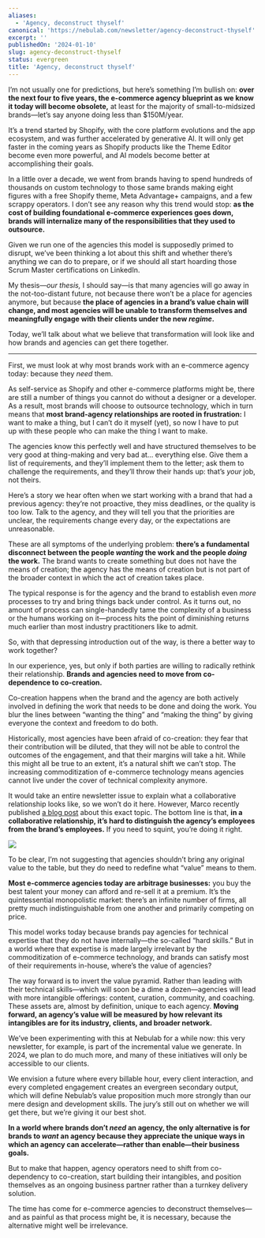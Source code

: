 ```yaml
---
aliases:
  - 'Agency, deconstruct thyself'
canonical: 'https://nebulab.com/newsletter/agency-deconstruct-thyself'
excerpt: ''
publishedOn: '2024-01-10'
slug: agency-deconstruct-thyself
status: evergreen
title: 'Agency, deconstruct thyself'
---
```

I’m not usually one for predictions, but here’s something I’m bullish on: **over the next four to five years, the e-commerce agency blueprint as we know it today will become obsolete,** at least for the majority of small-to-midsized brands—let’s say anyone doing less than $150M/year.

It’s a trend started by Shopify, with the core platform evolutions and the app ecosystem, and was further accelerated by generative AI. It will only get faster in the coming years as Shopify products like the Theme Editor become even more powerful, and AI models become better at accomplishing their goals.

In a little over a decade, we went from brands having to spend hundreds of thousands on custom technology to those same brands making eight figures with a free Shopify theme, Meta Advantage+ campaigns, and a few scrappy operators. I don’t see any reason why this trend would stop: **as the cost of building foundational e-commerce experiences goes down, brands will internalize many of the responsibilities that they used to outsource.**

Given we run one of the agencies this model is supposedly primed to disrupt, we’ve been thinking a lot about this shift and whether there’s anything we can do to prepare, or if we should all start hoarding those Scrum Master certifications on LinkedIn.

My thesis—_our thesis,_ I should say—is that many agencies will go away in the not-too-distant future, not because there won’t be a place for agencies anymore, but because **the place of agencies in a brand’s value chain will change, and most agencies will be unable to transform themselves and meaningfully engage with their clients under the new _regime_.**

Today, we’ll talk about what we believe that transformation will look like and how brands and agencies can get there together.

---

First, we must look at why most brands work with an e-commerce agency today: because they _need_ them.

As self-service as Shopify and other e-commerce platforms might be, there are still a number of things you cannot do without a designer or a developer. As a result, most brands will choose to outsource technology, which in turn means that **most brand-agency relationships are rooted in frustration:** I want to make a thing, but I can’t do it myself (yet), so now I have to put up with these people who can make the thing I want to make.

The agencies know this perfectly well and have structured themselves to be very good at thing-making and very bad at… everything else. Give them a list of requirements, and they’ll implement them to the letter; ask them to challenge the requirements, and they’ll throw their hands up: that’s _your_ job, not theirs.

Here’s a story we hear often when we start working with a brand that had a previous agency: they’re not proactive, they miss deadlines, or the quality is too low. Talk to the agency, and they will tell you that the priorities are unclear, the requirements change every day, or the expectations are unreasonable.

These are all symptoms of the underlying problem: **there’s a fundamental disconnect between the people _wanting_ the work and the people _doing_ the work.** The brand wants to create something but does not have the means of creation; the agency has the means of creation but is not part of the broader context in which the act of creation takes place.

The typical response is for the agency and the brand to establish even _more_ processes to try and bring things back under control. As it turns out, no amount of process can single-handedly tame the complexity of a business or the humans working on it—process hits the point of diminishing returns much earlier than most industry practitioners like to admit.

So, with that depressing introduction out of the way, is there a better way to work together?

In our experience, yes, but only if both parties are willing to radically rethink their relationship. **Brands and agencies need to move from co-dependence to co-creation.**

Co-creation happens when the brand and the agency are both actively involved in defining the work that needs to be done and doing the work. You blur the lines between “wanting the thing” and “making the thing” by giving everyone the context and freedom to do both.

Historically, most agencies have been afraid of co-creation: they fear that their contribution will be diluted, that they will not be able to control the outcomes of the engagement, and that their margins will take a hit. While this might all be true to an extent, it’s a natural shift we can’t stop. The increasing commoditization of e-commerce technology means agencies cannot live under the cover of technical complexity anymore.

It would take an entire newsletter issue to explain what a collaborative relationship looks like, so we won’t do it here. However, Marco recently published [a blog post](https://nebulab.com/blog/ecommerce-agency-productivity) about this exact topic. The bottom line is that, **in a collaborative relationship, it’s hard to distinguish the agency’s employees from the brand’s employees.** If you need to squint, you’re doing it right.

![](https://mcusercontent.com/679f4835b2683d59bc5762ec3/images/868c753c-449b-e9b9-45ef-a08a997a0867.png)

To be clear, I’m not suggesting that agencies shouldn’t bring any original value to the table, but they do need to redefine what “value” means to them.

**Most e-commerce agencies today are arbitrage businesses:** you buy the best talent your money can afford and re-sell it at a premium. It’s the quintessential monopolistic market: there’s an infinite number of firms, all pretty much indistinguishable from one another and primarily competing on price.

This model works today because brands pay agencies for technical expertise that they do not have internally—the so-called “hard skills.” But in a world where that expertise is made largely irrelevant by the commoditization of e-commerce technology, and brands can satisfy most of their requirements in-house, where’s the value of agencies?

The way forward is to invert the value pyramid. Rather than leading with their technical skills—which will soon be a dime a dozen—agencies will lead with more intangible offerings: content, curation, community, and coaching. These assets are, almost by definition, unique to each agency. **Moving forward, an agency’s value will be measured by how relevant its intangibles are for its industry, clients, and broader network.**

We’ve been experimenting with this at Nebulab for a while now: this very newsletter, for example, is part of the incremental value we generate. In 2024, we plan to do much more, and many of these initiatives will only be accessible to our clients.

We envision a future where every billable hour, every client interaction, and every completed engagement creates an evergreen secondary output, which will define Nebulab’s value proposition much more strongly than our mere design and development skills. The jury’s still out on whether we will get there, but we’re giving it our best shot.

**In a world where brands don’t _need_ an agency, the only alternative is for brands to _want_ an agency because they appreciate the unique ways in which an agency can accelerate—rather than enable—their business goals.**

But to make that happen, agency operators need to shift from co-dependency to co-creation, start building their intangibles, and position themselves as an ongoing business partner rather than a turnkey delivery solution.

The time has come for e-commerce agencies to deconstruct themselves—and as painful as that process might be, it is necessary, because the alternative might well be irrelevance.
